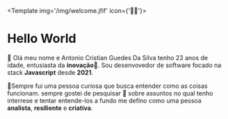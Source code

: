 

<Template img='/img/welcome.jfif' icon={'🙋‍♂️'}>
<br/>
# Hello World
 👋 Olá meu nome e Antonio Cristian Guedes Da Silva tenho 23 anos de idade, entusiasta da **inovação**🚀.
  Sou desenvovedor de software focado na stack **Javascript** desde **2021**. 

🔭Sempre fui uma pessoa curiosa que busca entender como as coisas funcionam. sempre gostei de pesquisar 🔎 sobre assuntos 
 no qual tenho interrese e tentar entende-los a fundo me defino como uma pessoa **analista**, **resiliente** e **criativa**.
<ContactCards />
<br/><br/>


<TechnologyCards techs={techs.mainTechnology} />
<br/><br/>

</Template>

  





